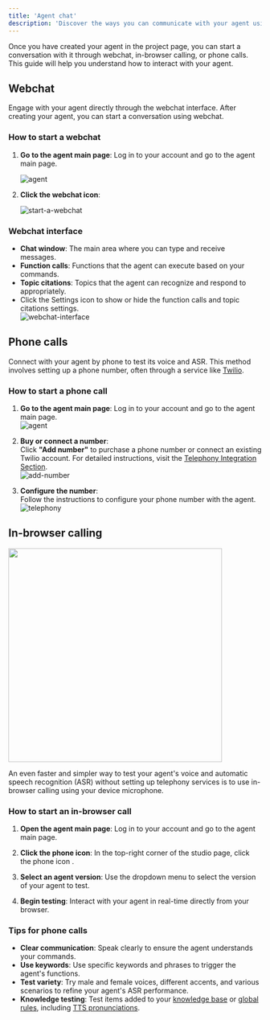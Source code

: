```yaml
---
title: 'Agent chat'
description: 'Discover the ways you can communicate with your agent using webchat, in-browser calling, or phone calls.'
---
```


Once you have created your agent in the project page, you can start a conversation with it through webchat, in-browser calling, or phone calls. This guide will help you understand how to interact with your agent.

## Webchat

Engage with your agent directly through the webchat interface. After creating your agent, you can start a conversation using webchat.

### How to start a webchat

1. **Go to the agent main page**:
   Log in to your account and go to the agent main page.

   ![agent](/images/agent.png)

2. **Click the webchat icon**:

   ![start-a-webchat](/images/start-a-webchat.png)

### Webchat interface

- **Chat window**: The main area where you can type and receive messages.
- **Function calls**: Functions that the agent can execute based on your commands.
- **Topic citations**: Topics that the agent can recognize and respond to appropriately.
- Click the Settings icon to show or hide the function calls and topic citations settings.  
   ![webchat-interface](/images/webchat.png)

## Phone calls

Connect with your agent by phone to test its voice and ASR. This method involves setting up a phone number, often through a service like [Twilio](/telephony/introduction).

### How to start a phone call

1. **Go to the agent main page**:
   Log in to your account and go to the agent main page.  
   ![agent](/images/agent.png)

2. **Buy or connect a number**:  
   Click **"Add number"** to purchase a phone number or connect an existing Twilio account. For detailed instructions, visit the [Telephony Integration Section](/telephony/introduction).  
   ![add-number](/images/add-number.png)

3. **Configure the number**:  
   Follow the instructions to configure your phone number with the agent.  
   ![telephony](/images/configure-telephony.png)

## In-browser calling

 <Frame><img width="425" src="/images/test-call.png" /></Frame>

An even faster and simpler way to test your agent's voice and automatic speech recognition (ASR) without setting up telephony services is to use in-browser calling using your device microphone.

### How to start an in-browser call

1. **Open the agent main page**:
  Log in to your account and go to the agent main page.

2. **Click the phone icon**:
  In the top-right corner of the studio page, click the phone icon <Icon icon="phone" size={24} />.

3. **Select an agent version**:
  Use the dropdown menu to select the version of your agent to test.

4. **Begin testing**:
  Interact with your agent in real-time directly from your browser.

### Tips for phone calls

- **Clear communication**: Speak clearly to ensure the agent understands your commands.
- **Use keywords**: Use specific keywords and phrases to trigger the agent's functions.
- **Test variety**: Try male and female voices, different accents, and various scenarios to refine your agent's ASR performance.
- **Knowledge testing**: Test items added to your [knowledge base](/knowledge-base/introduction) or [global rules](/agent-settings/rules), including [TTS pronunciations](/agent-settings/rules#pronunciations).